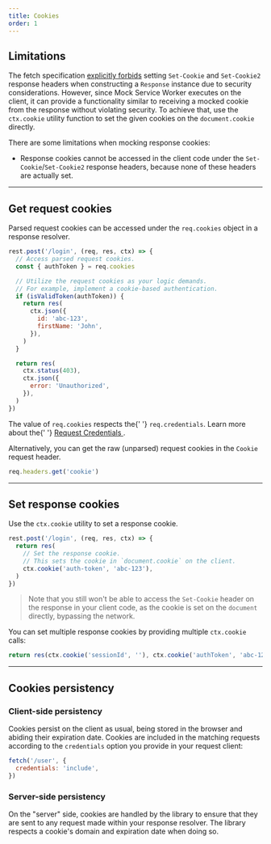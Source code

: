 ```yaml
---
title: Cookies
order: 1
---
```


## Limitations

The fetch specification [explicitly forbids](https://developer.mozilla.org/en-US/docs/Glossary/Forbidden_header_name) setting `Set-Cookie` and `Set-Cookie2` response headers when constructing a `Response` instance due to security considerations. However, since Mock Service Worker executes on the client, it can provide a functionality similar to receiving a mocked cookie from the response without violating security. To achieve that, use the `ctx.cookie` utility function to set the given cookies on the `document.cookie` directly.

There are some limitations when mocking response cookies:

- Response cookies cannot be accessed in the client code under the `Set-Cookie`/`Set-Cookie2` response headers, because none of these headers are actually set.

---

## Get request cookies

Parsed request cookies can be accessed under the `req.cookies` object in a response resolver.

```js highlights=2-3
rest.post('/login', (req, res, ctx) => {
  // Access parsed request cookies.
  const { authToken } = req.cookies

  // Utilize the request cookies as your logic demands.
  // For example, implement a cookie-based authentication.
  if (isValidToken(authToken)) {
    return res(
      ctx.json({
        id: 'abc-123',
        firstName: 'John',
      }),
    )
  }

  return res(
    ctx.status(403),
    ctx.json({
      error: 'Unauthorized',
    }),
  )
})
```

<Hint>
  The value of <code>req.cookies</code> respects the{' '}
  <code>req.credentials</code>. Learn more about the{' '}
  <a href="https://developer.mozilla.org/en-US/docs/Web/API/Request/credentials">
    Request Credentials
  </a>
  .
</Hint>

Alternatively, you can get the raw (unparsed) request cookies in the `Cookie` request header.

```js showLineNumbers=false
req.headers.get('cookie')
```

---

## Set response cookies

Use the `ctx.cookie` utility to set a response cookie.

```js highlights=3-5
rest.post('/login', (req, res, ctx) => {
  return res(
    // Set the response cookie.
    // This sets the cookie in `document.cookie` on the client.
    ctx.cookie('auth-token', 'abc-123'),
  )
})
```

> Note that you still won't be able to access the `Set-Cookie` header on the response in your client code, as the cookie is set on the `document` directly, bypassing the network.

You can set multiple response cookies by providing multiple `ctx.cookie` calls:

```js
return res(ctx.cookie('sessionId', ''), ctx.cookie('authToken', 'abc-123'))
```

---

## Cookies persistency

### Client-side persistency

Cookies persist on the client as usual, being stored in the browser and abiding their expiration date. Cookies are included in the matching requests according to the `credentials` option you provide in your request client:

```js
fetch('/user', {
  credentials: 'include',
})
```

### Server-side persistency

On the "server" side, cookies are handled by the library to ensure that they are sent to any request made within your response resolver. The library respects a cookie's domain and expiration date when doing so.
